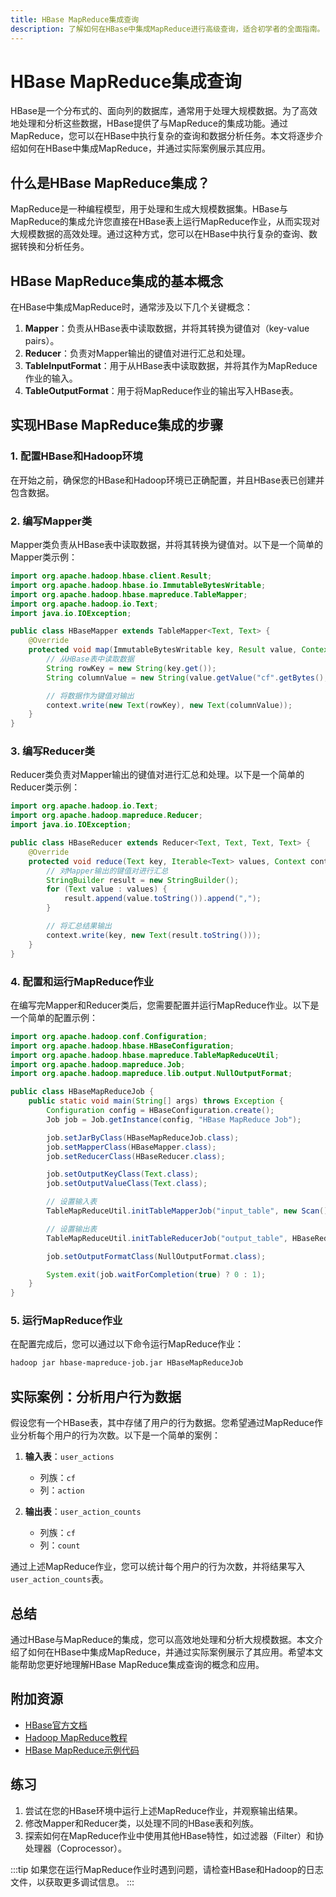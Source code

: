 ```yaml
---
title: HBase MapReduce集成查询
description: 了解如何在HBase中集成MapReduce进行高级查询，适合初学者的全面指南。
---
```


# HBase MapReduce集成查询

HBase是一个分布式的、面向列的数据库，通常用于处理大规模数据。为了高效地处理和分析这些数据，HBase提供了与MapReduce的集成功能。通过MapReduce，您可以在HBase中执行复杂的查询和数据分析任务。本文将逐步介绍如何在HBase中集成MapReduce，并通过实际案例展示其应用。

## 什么是HBase MapReduce集成？

MapReduce是一种编程模型，用于处理和生成大规模数据集。HBase与MapReduce的集成允许您直接在HBase表上运行MapReduce作业，从而实现对大规模数据的高效处理。通过这种方式，您可以在HBase中执行复杂的查询、数据转换和分析任务。

## HBase MapReduce集成的基本概念

在HBase中集成MapReduce时，通常涉及以下几个关键概念：

1. **Mapper**：负责从HBase表中读取数据，并将其转换为键值对（key-value pairs）。
2. **Reducer**：负责对Mapper输出的键值对进行汇总和处理。
3. **TableInputFormat**：用于从HBase表中读取数据，并将其作为MapReduce作业的输入。
4. **TableOutputFormat**：用于将MapReduce作业的输出写入HBase表。

## 实现HBase MapReduce集成的步骤

### 1. 配置HBase和Hadoop环境

在开始之前，确保您的HBase和Hadoop环境已正确配置，并且HBase表已创建并包含数据。

### 2. 编写Mapper类

Mapper类负责从HBase表中读取数据，并将其转换为键值对。以下是一个简单的Mapper类示例：

```java
import org.apache.hadoop.hbase.client.Result;
import org.apache.hadoop.hbase.io.ImmutableBytesWritable;
import org.apache.hadoop.hbase.mapreduce.TableMapper;
import org.apache.hadoop.io.Text;
import java.io.IOException;

public class HBaseMapper extends TableMapper<Text, Text> {
    @Override
    protected void map(ImmutableBytesWritable key, Result value, Context context) throws IOException, InterruptedException {
        // 从HBase表中读取数据
        String rowKey = new String(key.get());
        String columnValue = new String(value.getValue("cf".getBytes(), "column".getBytes()));

        // 将数据作为键值对输出
        context.write(new Text(rowKey), new Text(columnValue));
    }
}
```

### 3. 编写Reducer类

Reducer类负责对Mapper输出的键值对进行汇总和处理。以下是一个简单的Reducer类示例：

```java
import org.apache.hadoop.io.Text;
import org.apache.hadoop.mapreduce.Reducer;
import java.io.IOException;

public class HBaseReducer extends Reducer<Text, Text, Text, Text> {
    @Override
    protected void reduce(Text key, Iterable<Text> values, Context context) throws IOException, InterruptedException {
        // 对Mapper输出的键值对进行汇总
        StringBuilder result = new StringBuilder();
        for (Text value : values) {
            result.append(value.toString()).append(",");
        }

        // 将汇总结果输出
        context.write(key, new Text(result.toString()));
    }
}
```

### 4. 配置和运行MapReduce作业

在编写完Mapper和Reducer类后，您需要配置并运行MapReduce作业。以下是一个简单的配置示例：

```java
import org.apache.hadoop.conf.Configuration;
import org.apache.hadoop.hbase.HBaseConfiguration;
import org.apache.hadoop.hbase.mapreduce.TableMapReduceUtil;
import org.apache.hadoop.mapreduce.Job;
import org.apache.hadoop.mapreduce.lib.output.NullOutputFormat;

public class HBaseMapReduceJob {
    public static void main(String[] args) throws Exception {
        Configuration config = HBaseConfiguration.create();
        Job job = Job.getInstance(config, "HBase MapReduce Job");

        job.setJarByClass(HBaseMapReduceJob.class);
        job.setMapperClass(HBaseMapper.class);
        job.setReducerClass(HBaseReducer.class);

        job.setOutputKeyClass(Text.class);
        job.setOutputValueClass(Text.class);

        // 设置输入表
        TableMapReduceUtil.initTableMapperJob("input_table", new Scan(), HBaseMapper.class, Text.class, Text.class, job);

        // 设置输出表
        TableMapReduceUtil.initTableReducerJob("output_table", HBaseReducer.class, job);

        job.setOutputFormatClass(NullOutputFormat.class);

        System.exit(job.waitForCompletion(true) ? 0 : 1);
    }
}
```

### 5. 运行MapReduce作业

在配置完成后，您可以通过以下命令运行MapReduce作业：

```bash
hadoop jar hbase-mapreduce-job.jar HBaseMapReduceJob
```

## 实际案例：分析用户行为数据

假设您有一个HBase表，其中存储了用户的行为数据。您希望通过MapReduce作业分析每个用户的行为次数。以下是一个简单的案例：

1. **输入表**：`user_actions`
   - 列族：`cf`
   - 列：`action`

2. **输出表**：`user_action_counts`
   - 列族：`cf`
   - 列：`count`

通过上述MapReduce作业，您可以统计每个用户的行为次数，并将结果写入`user_action_counts`表。

## 总结

通过HBase与MapReduce的集成，您可以高效地处理和分析大规模数据。本文介绍了如何在HBase中集成MapReduce，并通过实际案例展示了其应用。希望本文能帮助您更好地理解HBase MapReduce集成查询的概念和应用。

## 附加资源

- [HBase官方文档](https://hbase.apache.org/)
- [Hadoop MapReduce教程](https://hadoop.apache.org/docs/current/hadoop-mapreduce-client/hadoop-mapreduce-client-core/MapReduceTutorial.html)
- [HBase MapReduce示例代码](https://github.com/apache/hbase/tree/master/hbase-examples)

## 练习

1. 尝试在您的HBase环境中运行上述MapReduce作业，并观察输出结果。
2. 修改Mapper和Reducer类，以处理不同的HBase表和列族。
3. 探索如何在MapReduce作业中使用其他HBase特性，如过滤器（Filter）和协处理器（Coprocessor）。

:::tip
如果您在运行MapReduce作业时遇到问题，请检查HBase和Hadoop的日志文件，以获取更多调试信息。
:::